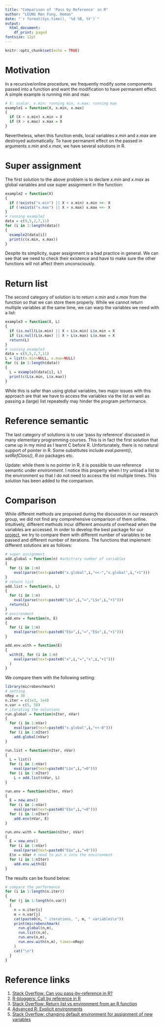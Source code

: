 ```yaml
---
title: "Comparison of 'Pass by Reference' in R"
author: "LEUNG Man Fung, Heman"
date: "`r format(Sys.time(), '%d %B, %Y')`"
output:
  html_document:
    df_print: paged
fontsize: 12pt
---
```


```r
knitr::opts_chunk$set(echo = TRUE)
```

# Motivation
In a recursive/online procedure, we frequently modify some components passed into a function and want the modification to have permanent effect. A simple example is running min and max:
```r
# X: scalar, x.min: running min, x.max: running max
example1 = function(X, x.min, x.max)
{
  if (X < x.min) x.min = X
  if (X > x.max) x.max = X
}
```
Nevertheless, when this function ends, local variables *x.min* and *x.max* are destroyed automatically. To have permanent effect on the passed in arguments *x.min* and *x.max*, we have several solutions in R.

# Super assignment
The first solution to the above problem is to declare *x.min* and *x.max* as global variables and use super assignment in the function:
```r
example2 = function(X)
{
  if (!exists("x.min") || X < x.min) x.min <<- X
  if (!exists("x.max") || X > x.max) x.max <<- X
}
# running example2
data = c(9,5,2,7,11)
for (i in 1:length(data))
{
  example2(data[i])
  print(c(x.min, x.max))
}
```
Despite its simplicity, super assignment is a bad practice in general. We can see that we need to check their existence and have to make sure the other functions will not affect them unconsciously.

# Return list
The second category of solution is to return *x.min* and *x.max* from the function so that we can store them properly. While we cannot return multiple variables at the same time, we can warp the variables we need with a list:
```r
example3 = function(X, L)
{
  if (is.null(L$x.min) || X < L$x.min) L$x.min = X
  if (is.null(L$x.max) || X > L$x.max) L$x.max = X
  return(L)
}
# running example3
data = c(9,5,2,7,11)
L = list(x.min=NULL, x.max=NULL)
for (i in 1:length(data))
{
  L = example3(data[i], L)
  print(c(L$x.min, L$x.max))
}
```
While this is safer than using global variables, two major issues with this approach are that we have to access the variables via the list as well as passing a (large) list repeatedly may hinder the program performance.

# Reference semantic
The last category of solutions is to use 'pass by reference' discussed in many elementary programming courses. This is in fact the first solution that came up in my mind as I learnt C before R. Unfortunately, there is no natural support of pointer in R. Some substitutes include *eval.parent()*, *setRefClass()*, *R.oo* packages etc.  

Update: while there is no pointer in R, it is possible to use reference semantic under *environment*. I notice this property when I try unload a list to the environment so that I do not need to access the list multiple times. This solution has been added to the comparison.  

# Comparison
While different methods are proposed during the discussion in our research group, we did not find any comprehensive comparison of them online. Intuitively, different methods incur different amounts of overhead when the variables are accessed. In order to develop the best package for our [project](index.html), we try to compare them with different number of variables to be passed and different number of iterations. The functions that implement different solutions are as follows:
```r
# super assignment
add.global = function(n) #arbitrary number of variables
{
  for (i in 1:n)
    eval(parse(text=paste0("x.global",i,"<<-","x.global",i,"+1")))
}
# return list
add.list = function(n, L)
{
  for (i in 1:n)
    eval(parse(text=paste0("L$x",i,"=","L$x",i,"+1")))
  return(L)
}
# environment
add.env = function(n, E)
{
  for (i in 1:n)
    eval(parse(text=paste0("E$x",i,"=","E$x",i,"+1")))
}

add.env.with = function(E)
{
  with(E, for (i in 1:n)
    eval(parse(text=paste0("x",i,"=","x",i,"+1")))
  )
}
```
We compare them with the following setting:
```r
library(microbenchmark)
# setting
nRep = 30
n.iter = c(1e3, 1e4)
n.var = c(5, 50)
# iterating the solutions
run.global = function(nIter, nVar)
{
  for (i in 1:nVar)
    eval(parse(text=paste0("x.global",i,"<<-0")))
  for (i in 1:nIter)
    add.global(nVar)
}

run.list = function(nIter, nVar)
{
  L = list()
  for (i in 1:nVar)
    eval(parse(text=paste0("L$x",i,"=0")))
  for (i in 1:nIter)
    L = add.list(nVar, L)
}

run.env = function(nIter, nVar)
{
  E = new.env()
  for (i in 1:nVar)
    eval(parse(text=paste0("E$x",i,"=0")))
  for (i in 1:nIter)
    add.env(nVar, E)
}

run.env.with = function(nIter, nVar)
{
  E = new.env()
  for (i in 1:nVar)
    eval(parse(text=paste0("E$x",i,"=0")))
  E$n = nVar # need to put n into the environment
  for (i in 1:nIter)
    add.env.with(E)
}
```
The results can be found below:
```r
# compare the performance
for (i in 1:length(n.iter))
{
  for (j in 1:length(n.var))
  {
    n = n.iter[i]
    m = n.var[j]
    cat(paste0(n, " iterations, ", m, " variables\n"))
    print(microbenchmark(
      run.global(n,m),
      run.list(n,m),
      run.env(n,m),
      run.env.with(n,m), times=nRep)
    )
    cat("\n")
  }
}
```

# Reference links
1. [Stack Overflow: Can you pass-by-reference in R?](https://stackoverflow.com/questions/2603184/can-you-pass-by-reference-in-r)  
2. [R-bloggers: Call by reference in R](https://www.r-bloggers.com/call-by-reference-in-r/)  
3. [Stack Overflow: Return list vs environment from an R function](https://stackoverflow.com/questions/54537065/return-list-vs-environment-from-an-r-function)  
4. [Advanced R: Explicit environments](https://adv-r.hadley.nz/environments.html#explicit-envs)  
5. [Stack Overflow: changing default environment for assignment of new variables](https://stackoverflow.com/questions/10759944/changing-default-environment-for-assignment-of-new-variables)  